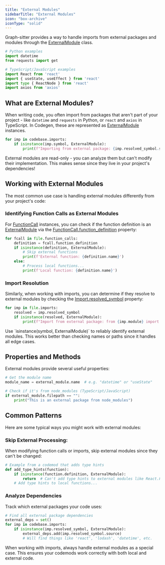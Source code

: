 ```yaml
---
title: "External Modules"
sidebarTitle: "External Modules"
icon: "box-archive"
iconType: "solid"
---
```


Graph-sitter provides a way to handle imports from external packages and modules through the [ExternalModule](/api-reference/core/ExternalModule) class.

```python
# Python examples
import datetime
from requests import get

# TypeScript/JavaScript examples
import React from 'react'
import { useState, useEffect } from 'react'
import type { ReactNode } from 'react'
import axios from 'axios'
```

## What are External Modules?

When writing code, you often import from packages that aren't part of your project - like `datetime` and `requests` in Python, or `react` and `axios` in TypeScript. In Codegen, these are represented as [ExternalModule](/api-reference/core/ExternalModule) instances.

```python
for imp in codebase.imports:
    if isinstance(imp.symbol, ExternalModule):
        print(f"Importing from external package: {imp.resolved_symbol.source}")
```

<Note>
  External modules are read-only - you can analyze them but can't modify their
  implementation. This makes sense since they live in your project's
  dependencies!
</Note>

## Working with External Modules

The most common use case is handling external modules differently from your project's code:

### Identifying Function Calls as External Modules

For [FunctionCall](/api-reference/core/FunctionCall) instances, you can check if the function definition is an [ExternalModule](/api-reference/core/ExternalModule) via the [FunctionCall.function_definition](/api-reference/core/FunctionCall#function-definition) property:

```python
for fcall in file.function_calls:
    definition = fcall.function_definition
    if isinstance(definition, ExternalModule):
        # Skip external functions
        print(f'External function: {definition.name}')
    else:
        # Process local functions...
        print(f'Local function: {definition.name}')
```

### Import Resolution

Similarly, when working with imports, you can determine if they resolve to external modules by checking the [Import.resolved_symbol](/api-reference/core/Import#resolved-symbol) property:

```python
for imp in file.imports:
    resolved = imp.resolved_symbol
    if isinstance(resolved, ExternalModule):
        print(f"Import from external package: from {imp.module} import {imp.name}")
```

<Tip>
  Use `isinstance(symbol, ExternalModule)` to reliably identify external
  modules. This works better than checking names or paths since it handles all
  edge cases.
</Tip>

## Properties and Methods

External modules provide several useful properties:

```python
# Get the module name
module_name = external_module.name  # e.g. "datetime" or "useState"

# Check if it's from node_modules (TypeScript/JavaScript)
if external_module.filepath == "":
    print("This is an external package from node_modules")
```

## Common Patterns

Here are some typical ways you might work with external modules:

### Skip External Processing:

When modifying function calls or imports, skip external modules since they can't be changed:

```python
# Example from a codemod that adds type hints
def add_type_hints(function):
    if isinstance(function.definition, ExternalModule):
        return  # Can't add type hints to external modules like React.FC
    # Add type hints to local functions...
```

### Analyze Dependencies

Track which external packages your code uses:

```python
# Find all external package dependencies
external_deps = set()
for imp in codebase.imports:
    if isinstance(imp.resolved_symbol, ExternalModule):
        external_deps.add(imp.resolved_symbol.source)
        # Will find things like 'react', 'lodash', 'datetime', etc.
```

<Note>
  When working with imports, always handle external modules as a special case.
  This ensures your codemods work correctly with both local and external code.
</Note>
